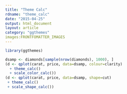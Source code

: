 ```yaml
---
title: "Theme Calc"
rdname: "theme_calc"
date: "2015-04-25"
output: html_document
layout: article
category: "ggthemes"
images:FRONTFOMATTER_IMAGES
---
```


```r
library(ggthemes)
```

```r
dsamp <- diamonds[sample(nrow(diamonds), 1000), ]
(d <- qplot(carat, price, data=dsamp, colour=clarity)
  + theme_calc()
  + scale_color_calc())
(d <- qplot(carat, price, data=dsamp, shape=cut)
 + theme_calc()
 + scale_shape_calc())



```